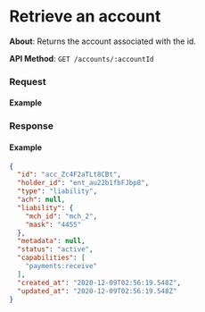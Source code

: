 
# Retrieve an account

**About**: Returns the account associated with the id.

**API Method**: `GET /accounts/:accountId`

### Request

#### Example
<AccountsRetrieve />

### Response

#### Example

```json
{
  "id": "acc_Zc4F2aTLt8CBt",
  "holder_id": "ent_au22b1fbFJbp8",
  "type": "liability",
  "ach": null,
  "liability": {
    "mch_id": "mch_2",
    "mask": "4455"
  },
  "metadata": null,
  "status": "active",
  "capabilities": [
    "payments:receive"
  ],
  "created_at": "2020-12-09T02:56:19.548Z",
  "updated_at": "2020-12-09T02:56:19.548Z"
}
```

